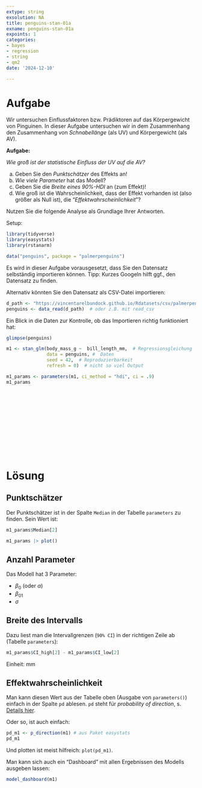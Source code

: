 ```yaml
---
extype: string
exsolution: NA
title: penguins-stan-01a
exname: penguins-stan-01a
expoints: 1
categories:
- bayes
- regression
- string
- qm2
date: '2024-12-10'

---
```






# Aufgabe


Wir untersuchen Einflussfaktoren bzw. Prädiktoren auf das Körpergewicht von Pinguinen.
In dieser Aufgabe untersuchen wir in dem Zusammenhang den Zusammenhang von *Schnabellänge* (als UV) und Körpergewicht (als AV).


**Aufgabe:**


*Wie groß ist der statistische Einfluss der UV auf die AV?*

a) Geben Sie den *Punktschätzer* des Effekts an!
b) *Wie viele Parameter* hat das Modell?
c) Geben Sie die *Breite eines 90%-HDI* an (zum Effekt)!
d) Wie groß ist die Wahrscheinlichkeit, dass der Effekt vorhanden ist (also größer als Null ist), die "*Effektwahrscheinlichkeit*"?



Nutzen Sie die folgende Analyse als Grundlage Ihrer Antworten.







Setup:

```r
library(tidyverse)
library(easystats)
library(rstanarm)

data("penguins", package = "palmerpenguins")
```


Es wird in dieser Aufgabe vorausgesetzt,
dass Sie den Datensatz selbständig importieren können.
Tipp: Kurzes Googeln hilft ggf., den Datensatz zu finden.



Alternativ könnten Sie den Datensatz als CSV-Datei importieren:


```r
d_path <- "https://vincentarelbundock.github.io/Rdatasets/csv/palmerpenguins/penguins.csv"
penguins <- data_read(d_path)  # oder z.B. mit read_csv 
```


Ein Blick in die Daten zur Kontrolle,
ob das Importieren richtig funktioniert hat:

```r
glimpse(penguins)
```





```r
m1 <- stan_glm(body_mass_g ~  bill_length_mm,  # Regressionsgleichung
               data = penguins, #  Daten
               seed = 42,  # Reproduzierbarkeit
               refresh = 0)  # nicht so viel Output
```


```r
m1_params <- parameters(m1, ci_method = "hdi", ci = .9)
m1_params
```





</br>
</br>
</br>
</br>
</br>
</br>
</br>
</br>
</br>
</br>

# Lösung




## Punktschätzer

Der Punktschätzer ist in der Spalte `Median` in der Tabelle `parameters` zu finden. Sein Wert ist:

```r
m1_params$Median[2]
```


```r
m1_params |> plot()
```



## Anzahl Parameter

Das Modell hat 3 Parameter:

- $\beta_0$ (oder $\alpha$)
- $\beta_01$
- $\sigma$


## Breite des Intervalls

Dazu liest man die Intervallgrenzen (`90% CI`) in der richtigen Zeile ab (Tabelle `parameters`):

```r
m1_params$CI_high[2] - m1_params$CI_low[2]
```

Einheit: mm


## Effektwahrscheinlichkeit


 

Man kann diesen Wert aus der Tabelle oben (Ausgabe von `parameters()`) einfach in der Spalte `pd` ablesen.
`pd` steht für *probability of direction*, s. [Details hier](https://easystats.github.io/blog/posts/bayestestr_pd/).


Oder so, ist auch einfach:


```r
pd_m1 <- p_direction(m1) # aus Paket easystats
pd_m1
```

Und plotten ist meist hilfreich: `plot(pd_m1)`.

Man kann sich auch ein "Dashboard" mit allen Ergebnissen des Modells ausgeben lassen:

```r
model_dashboard(m1)
```





